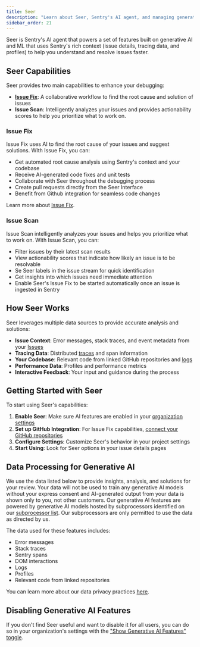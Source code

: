 ```yaml
---
title: Seer
description: "Learn about Seer, Sentry's AI agent, and managing generative AI features."
sidebar_order: 21
---
```


Seer is Sentry's AI agent that powers a set of features built on generative AI and ML that uses Sentry's rich context (issue details, tracing data, and profiles) to help you understand and resolve issues faster.

## Seer Capabilities

Seer provides two main capabilities to enhance your debugging:

- [**Issue Fix**](#issue-fix): A collaborative workflow to find the root cause and solution of issues
- **Issue Scan**: Intelligently analyzes your issues and provides actionability scores to help you prioritize what to work on.

### Issue Fix

Issue Fix uses AI to find the root cause of your issues and suggest solutions. WIth Issue Fix, you can:

- Get automated root cause analysis using Sentry's context and your codebase
- Receive AI-generated code fixes and unit tests
- Collaborate with Seer throughout the debugging process
- Create pull requests directly from the Seer Interface
- Benefit from Github integration for seamless code changes

Learn more about [Issue Fix](./issue-fix/).

### Issue Scan

Issue Scan intelligently analyzes your issues and helps you prioritize what to work on. With Issue Scan, you can:

- Filter issues by their latest scan results
- View actionability scores that indicate how likely an issue is to be resolvable
- Se Seer labels in the issue stream for quick identification
- Get insights into which issues need immediate attention
- Enable Seer's Issue Fix to be started automatically once an issue is ingested in Sentry

## How Seer Works

Seer leverages multiple data sources to provide accurate analysis and solutions:

- **Issue Context**: Error messages, stack traces, and event metadata from your [Issues](/product/issues/)
- **Tracing Data**: Distributed [traces](/concepts/key-terms/tracing/#whats-a-trace) and span information
- **Your Codebase**: Relevant code from linked GitHub repositories and [logs](/product/explore/logs/)
- **Performance Data**: Profiles and performance metrics
- **Interactive Feedback**: Your input and guidance during the process

## Getting Started with Seer

To start using Seer's capabilities:

1. **Enable Seer**: Make sure AI features are enabled in your [organization settings](https://sentry.io/orgredirect/organizations/:orgslug/settings/#hideAiFeatures)
2. **Set up GitHub Integration**: For Issue Fix capabilities, [connect your GitHub repositories](/organization/integrations/source-code-mgmt/github/)
3. **Configure Settings**: Customize Seer's behavior in your project settings
4. **Start Using**: Look for Seer options in your issue details pages

## Data Processing for Generative AI

We use the data listed below to provide insights, analysis, and solutions for your review. Your data will not be used to train any generative AI models without your express consent and AI-generated output from your data is shown only to you, not other customers. Our generative AI features are powered by generative AI models hosted by subprocessors identified on our [subprocessor list](https://sentry.io/legal/subprocessors/). Our subprocessors are only permitted to use the data as directed by us.

The data used for these features includes:

- Error messages
- Stack traces
- Sentry spans
- DOM interactions
- Logs
- Profiles
- Relevant code from linked repositories

You can learn more about our data privacy practices [here](/security-legal-pii/security/ai-ml-policy/#use-of-identifying-data-for-generative-ai-features).

## Disabling Generative AI Features

If you don't find Seer useful and want to disable it for all users, you can do so in your organization's settings with the ["Show Generative AI Features" toggle](https://sentry.io/orgredirect/organizations/:orgslug/settings/#hideAiFeatures).
